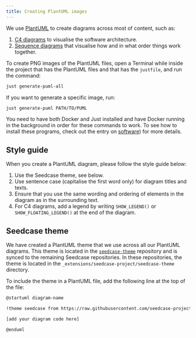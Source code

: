 ```yaml
---
title: Creating PlantUML images
---
```


We use [PlantUML](https://plantuml.com) to create diagrams across most
of content, such as:

1.  [C4 diagrams](https://c4model.com) to visualise the software
    architecture.
2.  [Sequence diagrams](https://plantuml.com/sequence-diagram) that
    visualise how and in what order things work together.

To create PNG images of the PlantUML files, open a Terminal while inside
the project that has the PlantUML files and that has the `justfile`, and
run the command:

``` bash
just generate-puml-all
```

If you want to generate a specific image, run:

``` bash
just generate-puml PATH/TO/PUML
```

You need to have both Docker and Just installed and have Docker running
in the background in order for these commands to work. To see how to
install these programs, check out the entry on [software](software.qmd))
for more details.

## Style guide

When you create a PlantUML diagram, please follow the style guide below:

1.  Use the Seedcase theme, see below.
2.  Use sentence case (capitalise the first word only) for diagram
    titles and texts.
3.  Ensure that you use the same wording and ordering of elements in the
    diagram as in the surrounding text.
4.  For C4 diagrams, add a legend by writing `SHOW_LEGEND()` or
    `SHOW_FLOATING_LEGEND()` at the end of the diagram.

## Seedcase theme

We have created a PlantUML theme that we use across all our PlantUML
diagrams. This theme is located in the
[`seedcase-theme`](https://github.com/seedcase-project/seedcase-theme)
repository and is synced to the remaining Seedcase repositories. In
these repositories, the theme is located in the
`_extensions/seedcase-project/seedcase-theme` directory.

To include the theme in a PlantUML file, add the following line at the
top of the file:

``` bash
@startuml diagram-name

!theme seedcase from https://raw.githubusercontent.com/seedcase-project/seedcase-theme/main

[add your diagram code here]

@enduml
```
